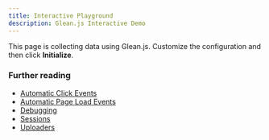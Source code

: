 ```yaml
---
title: Interactive Playground
description: Glean.js Interactive Demo
---
```


This page is collecting data using Glean.js. Customize the configuration
and then click **Initialize**.

<Configuration client:load />

### Further reading

- [Automatic Click Events](/glean.js/automatic_instrumentation/click_events)
- [Automatic Page Load Events](/glean.js/automatic_instrumentation/page_load_events)
- [Debugging](/glean.js/debugging/browser)
- [Sessions](/glean.js/reference/sessions)
- [Uploaders](/glean.js/reference/uploaders)
